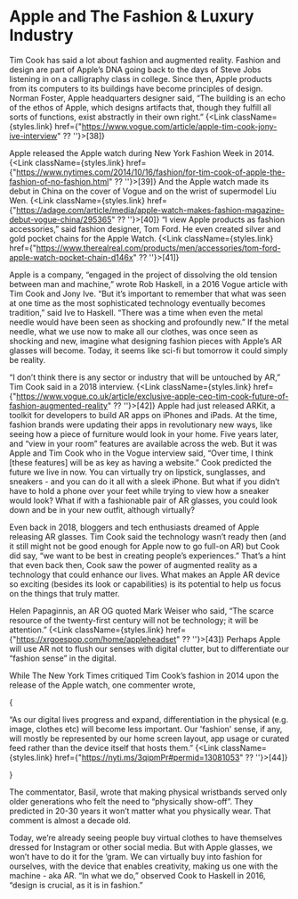 
# Apple and The Fashion & Luxury Industry

Tim Cook has said a lot about fashion and augmented reality. Fashion and design are part of Apple’s DNA going back to the days of Steve Jobs listening in on a calligraphy class in college. Since then, Apple products from its computers to its buildings have become principles of design. Norman Foster, Apple headquarters designer said, “The building is an echo of the ethos of Apple, which designs artifacts that, though they fulfill all sorts of functions, exist abstractly in their own right.” {<Link className={styles.link} href={"https://www.vogue.com/article/apple-tim-cook-jony-ive-interview" ?? ''}>[38]</Link>}

Apple released the Apple watch during New York Fashion Week in 2014. {<Link className={styles.link} href={"https://www.nytimes.com/2014/10/16/fashion/for-tim-cook-of-apple-the-fashion-of-no-fashion.html" ?? ''}>[39]</Link>} And the Apple watch made its debut in China on the cover of Vogue and on the wrist of supermodel Liu Wen. {<Link className={styles.link} href={"https://adage.com/article/media/apple-watch-makes-fashion-magazine-debut-vogue-china/295365" ?? ''}>[40]</Link>} “I view Apple products as fashion accessories,” said fashion designer, Tom Ford. He even created silver and gold pocket chains for the Apple Watch. {<Link className={styles.link} href={"https://www.therealreal.com/products/men/accessories/tom-ford-apple-watch-pocket-chain-d146x" ?? ''}>[41]</Link>}

Apple is a company, “engaged in the project of dissolving the old tension between man and machine,” wrote Rob Haskell, in a 2016 Vogue article with Tim Cook and Jony Ive. “But it’s important to remember that what was seen at one time as the most sophisticated technology eventually becomes tradition,” said Ive to Haskell. “There was a time when even the metal needle would have been seen as shocking and profoundly new.” If the metal needle, what we use now to make all our clothes, was once seen as shocking and new, imagine what designing fashion pieces with Apple’s AR glasses will become. Today, it seems like sci-fi but tomorrow it could simply be reality. 

“I don’t think there is any sector or industry that will be untouched by AR,” Tim Cook said in a 2018 interview. {<Link className={styles.link} href={"https://www.vogue.co.uk/article/exclusive-apple-ceo-tim-cook-future-of-fashion-augmented-reality" ?? ''}>[42]</Link>} Apple had just released ARKit, a toolkit for developers to build AR apps on iPhones and iPads. At the time, fashion brands were updating their apps in revolutionary new ways, like seeing how a piece of furniture would look in your home. Five years later, and “view in your room” features are available across the web. But it was Apple and Tim Cook who in the Vogue interview said, “Over time, I think [these features] will be as key as having a website.” Cook predicted the future we live in now. You can virtually try on lipstick, sunglasses, and sneakers - and you can do it all with a sleek iPhone. But what if you didn’t have to hold a phone over your feet while trying to view how a sneaker would look? What if with a fashionable pair of AR glasses, you could look down and be in your new outfit, although virtually? 

Even back in 2018, bloggers and tech enthusiasts dreamed of Apple releasing AR glasses. Tim Cook said the technology wasn’t ready then (and it still might not be good enough for Apple now to go full-on AR) but Cook did say, “we want to be best in creating people’s experiences.” That’s a hint that even back then, Cook saw the power of augmented reality as a technology that could enhance our lives. What makes an Apple AR device so exciting (besides its look or capabilities) is its potential to help us focus on the things that truly matter. 

Helen Papaginnis, an AR OG quoted Mark Weiser who said, “The scarce resource of the twenty-first century will not be technology; it will be attention.” {<Link className={styles.link} href={"https://xrgoespop.com/home/appleheadset" ?? ''}>[43]</Link>} Perhaps Apple will use AR not to flush our senses with digital clutter, but to differentiate our “fashion sense” in the digital. 

While The New York Times critiqued Tim Cook’s fashion in 2014 upon the release of the Apple watch, one commenter wrote,
 
{<p className={styles.textReplyMessage}>“As our digital lives progress and expand, differentiation in the physical (e.g. image, clothes etc) will become less important. Our 'fashion' sense, if any,  will mostly be represented by our home screen layout, app usage or curated feed rather than the device itself that hosts them.” {<Link className={styles.link} href={"https://nyti.ms/3qipmPr#permid=13081053" ?? ''}>[44]</Link>}</p>}

The commentator, Basil, wrote that making physical wristbands served only older generations who felt the need to “physically show-off”. They predicted in 20-30 years it won’t matter what you physically wear. That comment is almost a decade old. 

Today, we’re already seeing people buy virtual clothes to have themselves dressed for Instagram or other social media. But with Apple glasses, we won’t have to do it for the ‘gram. We can virtually buy into fashion for ourselves, with the device that enables creativity, making us one with the machine - aka AR. “In what we do,” observed Cook to Haskell in 2016, “design is crucial, as it is in fashion.”
